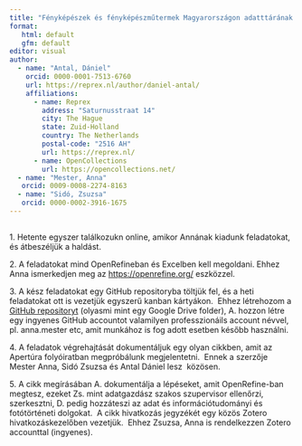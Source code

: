 ```yaml
---
title: "Fényképészek és fényképészműtermek Magyarországon adatttárának összekapcsolása tudásrendszerekkel"
format: 
   html: default
   gfm: default 
editor: visual
author:
  - name: "Antal, Dániel"
    orcid: 0000-0001-7513-6760
    url: https://reprex.nl/author/daniel-antal/
    affiliations:
      - name: Reprex
        address: "Saturnusstraat 14"
        city: The Hague
        state: Zuid-Holland
        country: The Netherlands
        postal-code: "2516 AH"
        url: https://reprex.nl/
      - name: OpenCollections
        url: https://opencollections.net/
  - name: "Mester, Anna"
   orcid: 0009-0008-2274-8163
  - name: "Sidó, Zsuzsa"
   orcid: 0000-0002-3916-1675
---
```


## 

1\. Hetente egyszer találkozukn online, amikor Annának kiadunk feladatokat, és átbeszéljük a haldást.

2\. A feladatokat mind OpenRefineban és Excelben kell megoldani. Ehhez Anna ismerkedjen meg az <https://openrefine.org/> eszközzel.

3\. A kész feladatokat egy GitHub repositoryba töltjük fel, és a heti feladatokat ott is vezetjük egyszerű kanban kártyákon.  Ehhez létrehozom a [GitHub repositoryt](https://github.com/dataobservatory-eu/atelier-hungary) (olyasmi mint egy Google Drive folder), A. hozzon létre egy ingyenes GitHub accountot valamilyen professzionáils account névvel, pl. anna.mester etc, amit munkához is fog adott esetben később használni.

4\. A feladatok végrehajtását dokumentáljuk egy olyan cikkben, amit az Apertúra folyóiratban megpróbálunk megjelentetni.  Ennek a szerzője Mester Anna, Sidó Zsuzsa és Antal Dániel lesz  közösen. 

5\. A cikk megírásában A. dokumentálja a lépéseket, amit OpenRefine-ban megtesz, ezeket Zs. mint adatgazdász szakos szupervisor ellenőrzi, szerkesztni, D. pedig hozzáteszi az adat és információtudományi és fotótörténeti dolgokat.  A cikk hivatkozás jegyzékét egy közös Zotero hivatkozáskezelőben vezetjük.  Ehhez Zsuzsa, Anna is rendelkezzen Zotero accounttal (ingyenes).
